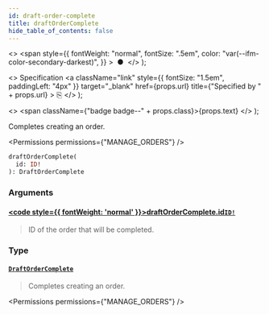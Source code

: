 ```yaml
---
id: draft-order-complete
title: draftOrderComplete
hide_table_of_contents: false
---
```


  <>
    <span
      style={{
        fontWeight: "normal",
        fontSize: ".5em",
        color: "var(--ifm-color-secondary-darkest)",
      }}
    >
      &nbsp;●&nbsp;
    </span>
  </>
);

  <>
    Specification
    <a
      className="link"
      style={{ fontSize: "1.5em", paddingLeft: "4px" }}
      target="\_blank"
      href={props.url}
      title={"Specified by " + props.url}
    >
      ⎘
    </a>
  </>
);

  <>
    <span className={"badge badge--" + props.class}>{props.text}</span>
  </>
);

Completes creating an order.

<Permissions permissions={"MANAGE_ORDERS"} />

```graphql
draftOrderComplete(
  id: ID!
): DraftOrderComplete
```

### Arguments

#### [<code style={{ fontWeight: 'normal' }}>draftOrderComplete.<b>id</b></code>](#)<Bullet />[`ID!`](../../../api-reference/miscellaneous/scalars/id) <Badge class="secondary" text="non-null"/> <Badge class="secondary" text="scalar"/> <Badge class="secondary" text="miscellaneous"/>

> ID of the order that will be completed.

### Type

#### [`DraftOrderComplete`](../../../api-reference/orders/objects/draft-order-complete) <Badge class="secondary" text="object"/> <Badge class="secondary" text="orders"/>

> Completes creating an order.

<Permissions permissions={"MANAGE_ORDERS"} />

>

